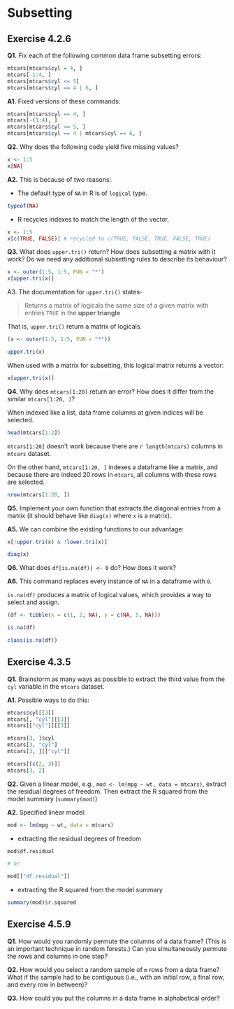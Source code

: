 # Subsetting

## Exercise 4.2.6

**Q1.** Fix each of the following common data frame subsetting errors:

```r
mtcars[mtcars$cyl = 4, ]
mtcars[-1:4, ]
mtcars[mtcars$cyl <= 5]
mtcars[mtcars$cyl == 4 | 6, ]
```

**A1.** Fixed versions of these commands:

```r
mtcars[mtcars$cyl == 4, ]
mtcars[-(1:4), ]
mtcars[mtcars$cyl <= 5, ]
mtcars[mtcars$cyl == 4 | mtcars$cyl == 6, ]
```

**Q2.** Why does the following code yield five missing values?

```r
x <- 1:5
x[NA]
```

**A2.** This is because of two reasons:

- The default type of `NA` in R is of `logical` type.

```r
typeof(NA)
```

- R recycles indexes to match the length of the vector.

```r
x <- 1:5
x[c(TRUE, FALSE)] # recycled to c(TRUE, FALSE, TRUE, FALSE, TRUE)
```

**Q3.** What does `upper.tri()` return? How does subsetting a matrix with it work? Do we need any additional subsetting rules to describe its behaviour?

```r
x <- outer(1:5, 1:5, FUN = "*")
x[upper.tri(x)]
```

A3. The documentation for `upper.tri()` states-

> Returns a matrix of logicals the same size of a given matrix with entries `TRUE` in the **upper triangle**

That is, `upper.tri()` return a matrix of logicals.

```r
(x <- outer(1:5, 1:5, FUN = "*"))

upper.tri(x)
```

When used with a matrix for subsetting, this logical matrix returns a vector:

```r
x[upper.tri(x)]
```

**Q4.**  Why does `mtcars[1:20]` return an error? How does it differ from the similar `mtcars[1:20, ]`?

When indexed like a list, data frame columns at given indices will be selected.

```r
head(mtcars[1:2])
```

`mtcars[1:20]` doesn't work because there are `r length(mtcars)` columns in `mtcars` dataset.

On the other hand, `mtcars[1:20, ]` indexes a dataframe like a matrix, and because there are indeed 20 rows in `mtcars`, all columns with these rows are selected.

```r
nrow(mtcars[1:20, ])
```

**Q5.** Implement your own function that extracts the diagonal entries from a matrix (it should behave like `diag(x)` where `x` is a matrix).

**A5.** We can combine the existing functions to our advantage:

```r
x[!upper.tri(x) & !lower.tri(x)]

diag(x)
```

**Q6.** What does `df[is.na(df)] <- 0` do? How does it work?

**A6.** This command replaces every instance of `NA` in a dataframe with `0`.

`is.na(df)` produces a matrix of logical values, which provides a way to select and assign.

```r
(df <- tibble(x = c(1, 2, NA), y = c(NA, 5, NA)))

is.na(df)

class(is.na(df))
```

## Exercise 4.3.5

**Q1.** Brainstorm as many ways as possible to extract the third value from the `cyl` variable in the `mtcars` dataset.

**A1.** Possible ways to do this:

```r
mtcars$cyl[[3]]
mtcars[, "cyl"][[3]]
mtcars[["cyl"]][[3]]

mtcars[3, ]$cyl
mtcars[3, "cyl"]
mtcars[3, ][["cyl"]]

mtcars[[c(2, 3)]]
mtcars[3, 2]
```

**Q2.** Given a linear model, e.g., `mod <- lm(mpg ~ wt, data = mtcars)`, extract the residual degrees of freedom. Then extract the R squared from the model summary (`summary(mod)`)

**A2.** Specified linear model:

```r
mod <- lm(mpg ~ wt, data = mtcars)
```

- extracting the residual degrees of freedom

```r
mod$df.residual 

# or 

mod[["df.residual"]]
```

- extracting the R squared from the model summary

```r
summary(mod)$r.squared
```

## Exercise 4.5.9

**Q1.**  How would you randomly permute the columns of a data frame? (This is an important technique in random forests.) Can you simultaneously permute the rows and columns in one step?

**Q2.** How would you select a random sample of `m` rows from a data frame?  What if the sample had to be contiguous (i.e., with an initial row, a final row, and every row in between)?
    
**Q3.** How could you put the columns in a data frame in alphabetical order?
